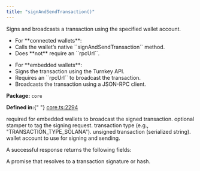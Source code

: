 ```yaml
---
title: "signAndSendTransaction()"
---
```



<H3Bordered text="Overview" />

Signs and broadcasts a transaction using the specified wallet account.

<ul>
  <li>For **connected wallets**:</li>
  <li>Calls the wallet’s native ``signAndSendTransaction`` method.</li>
  <li>Does **not** require an ``rpcUrl``.</li>
</ul>

<ul>
  <li>For **embedded wallets**:</li>
  <li>Signs the transaction using the Turnkey API.</li>
  <li>Requires an ``rpcUrl`` to broadcast the transaction.</li>
  <li>Broadcasts the transaction using a JSON-RPC client.</li>
</ul>

<p>
  <strong>Package:</strong> <code>core</code>
</p>

<p>
  <strong>Defined in:</strong>{" "}
  <a href="https://github.com/tkhq/sdk/blob/main/packages/core/src/__clients__/core.ts#L2294">
    core.ts:2294
  </a>
</p>

<H3Bordered text="Parameters" />

<ParamField body="params" type="object" required={true} path="params">
  <Expandable title="params details">
    <NestedParam
      parentKey="params"
      childKey="rpcUrl"
      type="string"
      required={false}
    >
      required for embedded wallets to broadcast the signed transaction.
    </NestedParam>
    <NestedParam
      parentKey="params"
      childKey="stampWith"
      type="StamperType"
      required={false}
    >
      optional stamper to tag the signing request.
    </NestedParam>
    <NestedParam
      parentKey="params"
      childKey="transactionType"
      type="v1TransactionType"
      required={true}
    >
      transaction type (e.g., "TRANSACTION_TYPE_SOLANA").
    </NestedParam>
    <NestedParam
      parentKey="params"
      childKey="unsignedTransaction"
      type="string"
      required={true}
    >
      unsigned transaction (serialized string).
    </NestedParam>
    <NestedParam
      parentKey="params"
      childKey="walletAccount"
      type="WalletAccount"
      required={true}
    >
      wallet account to use for signing and sending.
    </NestedParam>
  </Expandable>
</ParamField>

<H3Bordered text="Response" />A successful response returns the following
fields:

<ResponseField name="returns" type="string" required={true}>
  A promise that resolves to a transaction signature or hash.
</ResponseField>
